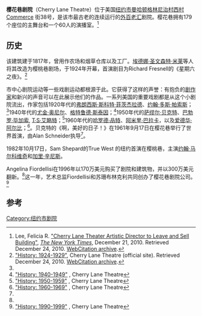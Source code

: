 {{Infobox Theatre
|name           = 樱花巷剧院
|image          = Cherry Lane Theatre from east.jpg
|image_size     = 250px
|caption        = (2015)
|address        = Commerce 街38号
|city           =美国[[纽约市|纽约市]][[曼哈顿|曼哈顿]]
|latitude       = 40.731129
|longitude      = -74.005215
|architect      =Cleon Throckmorton
|owner          = Angelina Fiordellisi 
|capacity       = 179+60
|opened         = 1924年3月24日
|website        = [http://www.cherrylanetheatre.com www.cherrylanetheatre.com]}}

'''樱花巷剧院'''（Cherry Lane Theatre）位于美国[[纽约市|纽约市]][[曼哈顿|曼哈顿]][[格林尼治村|格林尼治村]][[西村_(纽约市)|西村]]Commerce 街38号，是该市最古老的连续运行的[[外百老汇|外百老汇]]剧院。樱花巷拥有179个座位的主舞台和一个60人的演播室。<ref name=nyt-12212010>Lee, Felicia R. [http://artsbeat.blogs.nytimes.com/2010/12/21/cherry-lane-theater-artistic-director-to-leave-and-sell-building/ "Cherry Lane Theater Artistic Director to Leave and Sell Building"], ''[[The_New_York_Times|The New York Times]]'', December 21, 2010. Retrieved December 24, 2010. [http://www.webcitation.org/5vDjVgSbP WebCitation archive].</ref>

==历史==
该建筑建于1817年，曾用作农场和烟草仓库以及工厂。[[埃德娜·圣文森特·米莱|埃德娜·圣文森特·米莱]]等人将其改造为樱桃巷剧场，于1924年开幕，首演剧目为Richard Fresnell的《星期六之夜》。<ref name=officialhistory1920s>[http://www.cherrylanetheatre.com/history.php?page=twenties "History: 1924-1929"], Cherry Lane Theatre (official site). Retrieved December 24, 2010. [http://www.webcitation.org/5vDkQnIBm WebCitation archive].</ref>

市中心剧院运动等一些戏剧运动都根源于此。它获得了这样的声誉：有抱负的[[剧作家|剧作家]]和新兴的声音可以在此展示他们的作品。一系列美国的重要戏剧都是从这个小剧院流出，作家包括1920年代的[[弗朗西斯·斯科特·菲茨杰拉德|弗朗西斯·斯科特·菲茨杰拉德]]、[[约翰·多斯·帕索斯|约翰·多斯·帕索斯]]；<ref name=officialhistory1920s />1940年代的[[尤金·奥尼尔|尤金·奥尼尔]]、[[格特鲁德·斯泰因|格特鲁德·斯泰因]]；<ref>[http://www.cherrylanetheatre.com/history.php?page=forties "History: 1940-1949"] {{webarchive |url=https://web.archive.org/web/20100831111717/http://www.cherrylanetheatre.com/history.php?page=forties |date=August 31, 2010 }}, Cherry Lane Theatre</ref>1950年代的[[萨缪尔·贝克特|萨缪尔·贝克特]]、[[巴勃罗·毕加索|巴勃罗·毕加索]], [[T·S·艾略特|T·S·艾略特]]；<ref>[http://www.cherrylanetheatre.com/history.php?page=fifties "History: 1950-1959"] {{Wayback|url=http://www.cherrylanetheatre.com/history.php?page=fifties |date=20110722001312 }}, Cherry Lane Theatre</ref>1960年代的[[哈罗德·品特|哈罗德·品特]]、[[阿米里·巴拉卡|阿米里·巴拉卡]]，以及[[爱德华·阿尔比|爱德华·阿尔比]]；<ref name=officialhistory1960s>[http://www.cherrylanetheatre.com/history.php?page=sixties "History: 1960-1969"] {{Wayback|url=http://www.cherrylanetheatre.com/history.php?page=sixties |date=20110722001322 }}, Cherry Lane Theatre</ref>。贝克特的《啊，美好的日子！》在1961年9月17日在樱花巷举行了世界首演，由Alan Schneider执导<ref name=officialhistory1960s />。

1982年10月17日，Sam Shepard的True West 的纽约首演在樱桃巷，主演[[约翰·马尔科维奇|约翰·马尔科维奇]]和[[加里·辛尼斯|加里·辛尼斯]]。

Angelina Fiordellisi在1996年以170万美元购买了剧院和建筑物，并以300万美元翻新。<ref name=nyt-12212010 />这一年，艺术总监Fiordellisi和苏珊布林克利共同创办了樱花巷剧院公司。<ref name=officialhistory1990s>[http://www.cherrylanetheatre.com/history.php?page=nineties "History: 1990-1999"] {{Wayback|url=http://www.cherrylanetheatre.com/history.php?page=nineties |date=20110722001354 }}, Cherry Lane Theatre</ref>

==参考==
{{Reflist|45em}}
[[Category:纽约市剧院|Category:纽约市剧院]]